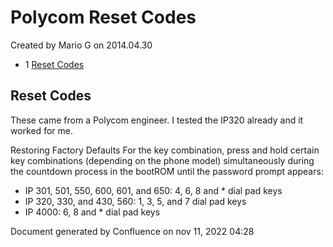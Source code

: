 
# Polycom Reset Codes 

 Created by  Mario G on 2014.04.30

* 1 [Reset Codes](#reset-codes)

## Reset Codes

These came from a Polycom engineer. I tested the IP320 already and it worked for me.

Restoring Factory Defaults For the key combination, press and hold certain key combinations (depending on the phone model) simultaneously during the countdown process in the bootROM until the password prompt appears:

* IP 301, 501, 550, 600, 601, and 650: 4, 6, 8 and \* dial pad keys
* IP 320, 330, and 430, 560: 1, 3, 5, and 7 dial pad keys
* IP 4000: 6, 8 and \* dial pad keys

Document generated by Confluence on nov 11, 2022 04:28
